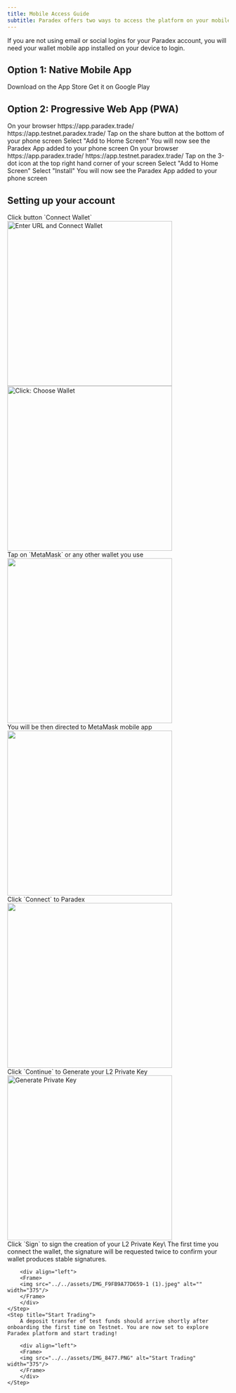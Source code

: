 ```yaml
---
title: Mobile Access Guide
subtitle: Paradex offers two ways to access the platform on your mobile device.
---
```


<Info>
If you are not using email or social logins for your Paradex account, you will need your wallet mobile app installed on your device to login.
</Info>



## Option 1: Native Mobile App

<CardGroup cols={2}>
  <Card title="iOS" icon="fa-brands fa-apple" href="https://apps.apple.com/app/paradex/id6741532722">
    Download on the App Store
  </Card>
  <Card title="Android" icon="fa-brands fa-android" href="https://play.google.com/store/apps/details?id=com.paradex.paradexapp">
    Get it on Google Play
  </Card>
</CardGroup>

## Option 2: Progressive Web App (PWA)

<AccordionGroup>
  <Accordion title="iOS">
    <Steps>
        <Step title="Go to Paradex">
            On your browser
            <CardGroup cols={2}>
                <Card title="Mainnet" icon="circle-m">
                    https://app.paradex.trade/
                </Card>
                <Card title="Testnet" icon="circle-t">
                    https://app.testnet.paradex.trade/
                </Card>
            </CardGroup>
        </Step>
        <Step title="Tap Share">
            Tap on the share button at the bottom of your phone screen
        </Step>
        <Step title="Add to Home Screen">
            Select "Add to Home Screen"
        </Step>
        <Step title="Installed">
            You will now see the Paradex App added to your phone screen
        </Step>
    </Steps>
  </Accordion>
  <Accordion title="Android">
    <Steps>
        <Step title="Go to Paradex">
            On your browser
            <CardGroup cols={2}>
                <Card title="Mainnet" icon="circle-m">
                    https://app.paradex.trade/
                </Card>
                <Card title="Testnet" icon="circle-t">
                    https://app.testnet.paradex.trade/
                </Card>
            </CardGroup>
        </Step>
        <Step title="Tap on 3-dot icon">
            Tap on the 3-dot icon at the top right hand corner of your screen
        </Step>
        <Step title="Add to Home Screen">
            Select "Add to Home Screen"
        </Step>
        <Step title="Install">
            Select "Install"
        </Step>
        <Step title="Installed">
            You will now see the Paradex App added to your phone screen
        </Step>
    </Steps>
  </Accordion>
</AccordionGroup>

## Setting up your account

<Steps>
    <Step title="Connect Wallet">
        Click button `Connect Wallet`
        <Frame>
        <div align="left">
        <img src="../../assets/IMG_8471.PNG" alt="Enter URL and Connect Wallet" width="375"/>
        </div>
        </Frame>
    </Step>
    <Step title="Choose Wallet">
        <div align="left">
        <Frame>
        <img src="../../assets/IMG_8366.PNG" alt="Click: Choose Wallet" width="375"/>
        </Frame>
        </div>
    </Step>
    <Step title="Tap Wallet">
        Tap on `MetaMask` or any other wallet you use
        <div align="left">
        <Frame caption="Connect to MetaMask">
        <img src="../../assets/IMG_8472 (1).PNG" alt="" width="375"/>
        </Frame>
        </div>
    </Step>
    <Step title="Redirected to Wallet App">
        You will be then directed to MetaMask mobile app
        <div align="left">
        <Frame caption="MetaMask app redirect">
        <img src="../../assets/IMG_8473.PNG" alt="" width="375"/>
        </Frame>
        </div>
    </Step>
    <Step title="Connect to Paradex">
        Click `Connect` to Paradex
        <div align="left">
        <Frame caption="Connect to Paradex">
        <img src="../../assets/IMG_8474.PNG" alt="" width="375"/>
        </Frame>
        </div>
    </Step>
    <Step title="Generate Private Key">
        Click `Continue` to Generate your L2 Private Key
        <div align="left">
        <Frame>
        <img src="../../assets/IMG_8475.PNG" alt="Generate Private Key" width="375"/>
        </Frame>
        </div>
    </Step>
    <Step title="Sign Private Key">
        Click `Sign` to sign the creation of your L2 Private Key\
        The first time you connect the wallet, the signature will be requested twice to confirm your wallet produces stable signatures.

        <div align="left">
        <Frame>
        <img src="../../assets/IMG_F9FB9A77D659-1 (1).jpeg" alt="" width="375"/>
        </Frame>
        </div>
    </Step>
    <Step title="Start Trading">
        A deposit transfer of test funds should arrive shortly after onboarding the first time on Testnet. You are now set to explore Paradex platform and start trading!

        <div align="left">
        <Frame>
        <img src="../../assets/IMG_8477.PNG" alt="Start Trading" width="375"/>
        </Frame>
        </div>
    </Step>
</Steps>

